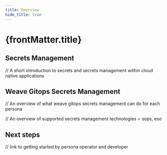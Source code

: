 ```yaml
---
title: Overview
hide_title: true
---
```



<h1>
  {frontMatter.title} <TierLabel tiers="Enterprise" />
</h1>

## Secrets Management

// A short introduction to secrets and secrets management within cloud native applications


## Weave Gitops Secrets Management

// An overview of what weave gitops secrets management can do for each persona

// An overview of supported secrets management technologies = sops, eso

## Next steps

// link to getting started by persona operator and developer
